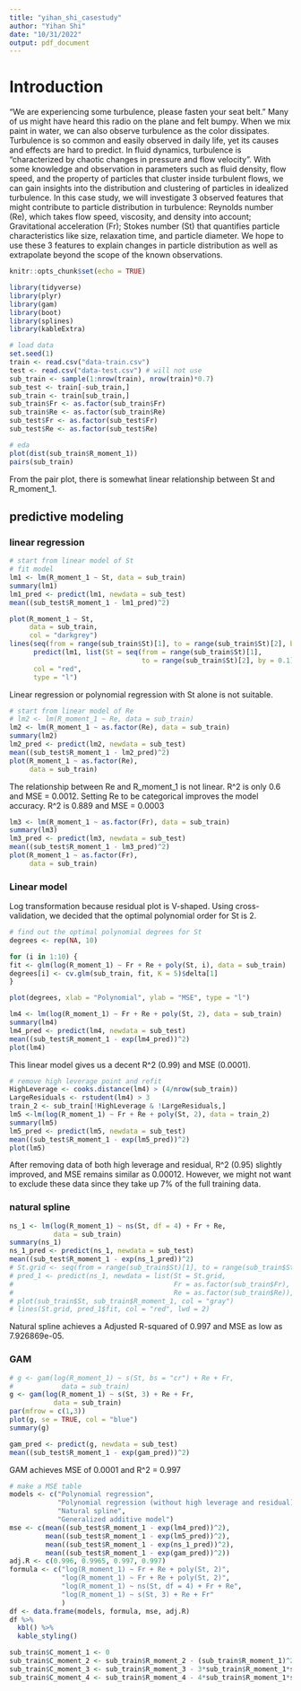 ```yaml
---
title: "yihan_shi_casestudy"
author: "Yihan Shi"
date: "10/31/2022"
output: pdf_document
---
```

# Introduction

"We are experiencing some turbulence, please fasten your seat belt." Many of us might have heard this radio on the plane and felt bumpy. When we mix paint in water, we can also observe turbulence as the color dissipates. Turbulence is so common and easily observed in daily life, yet its causes and effects are hard to predict. In fluid dynamics, turbulence is "characterized by chaotic changes in pressure and flow velocity". With some knowledge and observation in parameters such as fluid density, flow speed, and the property of particles that cluster inside turbulent flows, we can gain insights into the distribution and clustering of particles in idealized turbulence. In this case study, we will investigate 3 observed features that might contribute to particle distribution in turbulence: Reynolds number (Re), which takes flow speed, viscosity, and density into account; Gravitational acceleration (Fr); Stokes number (St) that quantifies particle characteristics like size, relaxation time, and particle diameter. We hope to use these 3 features to explain changes in particle distribution as well as extrapolate beyond the scope of the known observations.


```r
knitr::opts_chunk$set(echo = TRUE)
```

```r
library(tidyverse)
library(plyr)
library(gam)
library(boot)
library(splines)
library(kableExtra)
```

```r
# load data
set.seed(1)
train <- read.csv("data-train.csv")
test <- read.csv("data-test.csv") # will not use
sub_train <- sample(1:nrow(train), nrow(train)*0.7)
sub_test <- train[-sub_train,]
sub_train <- train[sub_train,]
sub_train$Fr <- as.factor(sub_train$Fr)
sub_train$Re <- as.factor(sub_train$Re)
sub_test$Fr <- as.factor(sub_test$Fr)
sub_test$Re <- as.factor(sub_test$Re)
```

```r
# eda
plot(dist(sub_train$R_moment_1))
pairs(sub_train)
```
From the pair plot, there is somewhat linear relationship between St and R_moment_1. 


## predictive modeling
### linear regression
```r
# start from linear model of St
# fit model
lm1 <- lm(R_moment_1 ~ St, data = sub_train)
summary(lm1)
lm1_pred <- predict(lm1, newdata = sub_test)
mean((sub_test$R_moment_1 - lm1_pred)^2)

plot(R_moment_1 ~ St,
     data = sub_train,
     col = "darkgrey")
lines(seq(from = range(sub_train$St)[1], to = range(sub_train$St)[2], by = 0.1), 
      predict(lm1, list(St = seq(from = range(sub_train$St)[1], 
                                 to = range(sub_train$St)[2], by = 0.1))),
      col = "red",
      type = "l")
```
Linear regression or polynomial regression with St alone is not suitable.

```r
# start from linear model of Re
# lm2 <- lm(R_moment_1 ~ Re, data = sub_train)
lm2 <- lm(R_moment_1 ~ as.factor(Re), data = sub_train)
summary(lm2)
lm2_pred <- predict(lm2, newdata = sub_test)
mean((sub_test$R_moment_1 - lm2_pred)^2)
plot(R_moment_1 ~ as.factor(Re),
     data = sub_train)
```
The relationship between Re and R_moment_1 is not linear. R^2 is only 0.6 and MSE = 0.0012. Setting Re to be categorical improves the model accuracy. R^2 is 0.889 and MSE = 0.0003 

```r
lm3 <- lm(R_moment_1 ~ as.factor(Fr), data = sub_train)
summary(lm3)
lm3_pred <- predict(lm3, newdata = sub_test)
mean((sub_test$R_moment_1 - lm3_pred)^2)
plot(R_moment_1 ~ as.factor(Fr),
     data = sub_train)
```

### Linear model
Log transformation because residual plot is V-shaped.
Using cross-validation, we decided that the optimal polynomial order for St is 2.
```r
# find out the optimal polynomial degrees for St
degrees <- rep(NA, 10)

for (i in 1:10) {
fit <- glm(log(R_moment_1) ~ Fr + Re + poly(St, i), data = sub_train)
degrees[i] <- cv.glm(sub_train, fit, K = 5)$delta[1]
}

plot(degrees, xlab = "Polynomial", ylab = "MSE", type = "l")

lm4 <- lm(log(R_moment_1) ~ Fr + Re + poly(St, 2), data = sub_train)
summary(lm4)
lm4_pred <- predict(lm4, newdata = sub_test)
mean((sub_test$R_moment_1 - exp(lm4_pred))^2)
plot(lm4)
```
This linear model gives us a decent R^2 (0.99) and MSE (0.0001). 

```r
# remove high leverage point and refit
HighLeverage <- cooks.distance(lm4) > (4/nrow(sub_train))
LargeResiduals <- rstudent(lm4) > 3
train_2 <- sub_train[!HighLeverage & !LargeResiduals,]
lm5 <-lm(log(R_moment_1) ~ Fr + Re + poly(St, 2), data = train_2)
summary(lm5)
lm5_pred <- predict(lm5, newdata = sub_test)
mean((sub_test$R_moment_1 - exp(lm5_pred))^2)
plot(lm5)
```
After removing data of both high leverage and residual, R^2 (0.95) slightly improved, and MSE remains similar as 0.00012. However, we might not want to exclude these data since they take up 7% of the full training data.

### natural spline
```r
ns_1 <- lm(log(R_moment_1) ~ ns(St, df = 4) + Fr + Re,
           data = sub_train)
summary(ns_1)
ns_1_pred <- predict(ns_1, newdata = sub_test)
mean((sub_test$R_moment_1 - exp(ns_1_pred))^2)
# St.grid <- seq(from = range(sub_train$St)[1], to = range(sub_train$St)[2])
# pred_1 <- predict(ns_1, newdata = list(St = St.grid, 
#                                        Fr = as.factor(sub_train$Fr),
#                                        Re = as.factor(sub_train$Re)), se = TRUE)
# plot(sub_train$St, sub_train$R_moment_1, col = "gray")
# lines(St.grid, pred_1$fit, col = "red", lwd = 2)
```
Natural spline achieves a Adjusted R-squared of 0.997 and MSE as low as  7.926869e-05.

### GAM

```r
# g <- gam(log(R_moment_1) ~ s(St, bs = "cr") + Re + Fr,
#            data = sub_train)
g <- gam(log(R_moment_1) ~ s(St, 3) + Re + Fr,
           data = sub_train)
par(mfrow = c(1,3))
plot(g, se = TRUE, col = "blue")
summary(g)
```

```r
gam_pred <- predict(g, newdata = sub_test)
mean((sub_test$R_moment_1 - exp(gam_pred))^2)
```
GAM achieves MSE of 0.0001 and R^2 = 0.997

```r
# make a MSE table
models <- c("Polynomial regression", 
            "Polynomial regression (without high leverage and residual)",
            "Natural spline", 
            "Generalized additive model")
mse <- c(mean((sub_test$R_moment_1 - exp(lm4_pred))^2), 
         mean((sub_test$R_moment_1 - exp(lm5_pred))^2), 
         mean((sub_test$R_moment_1 - exp(ns_1_pred))^2),
         mean((sub_test$R_moment_1 - exp(gam_pred))^2))
adj.R <- c(0.996, 0.9965, 0.997, 0.997)
formula <- c("log(R_moment_1) ~ Fr + Re + poly(St, 2)",
             "log(R_moment_1) ~ Fr + Re + poly(St, 2)",
             "log(R_moment_1) ~ ns(St, df = 4) + Fr + Re",
             "log(R_moment_1) ~ s(St, 3) + Re + Fr"
             )
df <- data.frame(models, formula, mse, adj.R)
df %>% 
  kbl() %>% 
  kable_styling()
```


```r
sub_train$C_moment_1 <- 0
sub_train$C_moment_2 <- sub_train$R_moment_2 - (sub_train$R_moment_1)^2
sub_train$C_moment_3 <- sub_train$R_moment_3 - 3*sub_train$R_moment_1*sub_train$R_moment_2 + 2*(sub_train$R_moment_1)^3
sub_train$C_moment_4 <- sub_train$R_moment_4 - 4*sub_train$R_moment_1*sub_train$R_moment_3 + 6*(sub_train$R_moment_1)^2*sub_train$R_moment_2 -3*(sub_train$R_moment_1)^4
```

